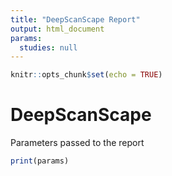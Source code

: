 ```yaml
---
title: "DeepScanScape Report"
output: html_document
params:
  studies: null
---
```


```r
knitr::opts_chunk$set(echo = TRUE)
```

# DeepScanScape

Parameters passed to the report

```r
print(params)
```
